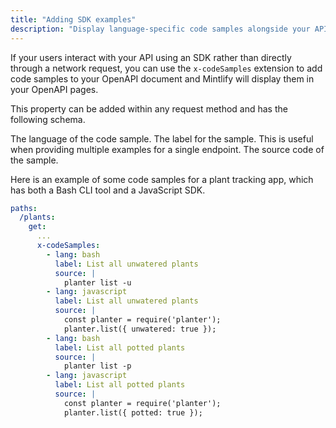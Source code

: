 ```yaml
---
title: "Adding SDK examples"
description: "Display language-specific code samples alongside your API endpoints to show developers how to use your SDKs"
---
```


If your users interact with your API using an SDK rather than directly through a network request, you can use the `x-codeSamples` extension to add code samples to your OpenAPI document and Mintlify will display them in your OpenAPI pages.

This property can be added within any request method and has the following schema.

<ParamField body="lang" type="string" required>
  The language of the code sample.
</ParamField>

<ParamField body="label" type="string">
  The label for the sample. This is useful when providing multiple examples for a single endpoint.
</ParamField>

<ParamField body="source" type="string" required>
  The source code of the sample.
</ParamField>

Here is an example of some code samples for a plant tracking app, which has both a Bash CLI tool and a JavaScript SDK.

```yaml
paths:
  /plants:
    get:
      ...
      x-codeSamples:
        - lang: bash
          label: List all unwatered plants
          source: |
            planter list -u
        - lang: javascript
          label: List all unwatered plants
          source: |
            const planter = require('planter');
            planter.list({ unwatered: true });
        - lang: bash
          label: List all potted plants
          source: |
            planter list -p
        - lang: javascript
          label: List all potted plants
          source: |
            const planter = require('planter');
            planter.list({ potted: true });
```

